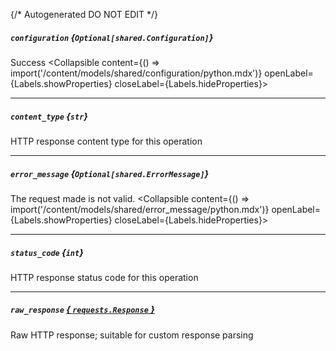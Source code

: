 {/* Autogenerated DO NOT EDIT  */}

##### `configuration` *{`Optional[shared.Configuration]`}*
Success
<Collapsible content={() => import('/content/models/shared/configuration/python.mdx')} openLabel={Labels.showProperties} closeLabel={Labels.hideProperties}>
</Collapsible>

---
##### `content_type` *{`str`}*
HTTP response content type for this operation

---
##### `error_message` *{`Optional[shared.ErrorMessage]`}*
The request made is not valid.
<Collapsible content={() => import('/content/models/shared/error_message/python.mdx')} openLabel={Labels.showProperties} closeLabel={Labels.hideProperties}>
</Collapsible>

---
##### `status_code` *{`int`}*
HTTP response status code for this operation

---
##### `raw_response` [*{ `requests.Response` }*](https://requests.readthedocs.io/en/latest/api/#requests.Response)
Raw HTTP response; suitable for custom response parsing


